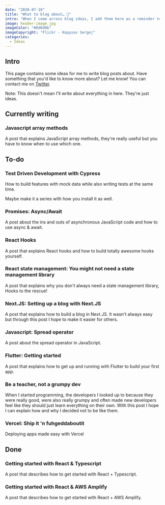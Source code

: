 ```yaml
---
date: "2020-07-18"
title: "What to blog about… 🤔️"
intro: "When I come across blog ideas, I add them here as a reminder to write about them."
image: header-image.jpg
imageColor: "#0d0d0b"
imageCopyright: "Flickr - Kopysov Sergej"
categories:
  - Ideas
---
```


## Intro

This page contains some ideas for me to write blog posts about. Have something that you'd like to know more about? Let me know! You can contact me on [Twitter](https://twitter.com/Jordy_vD_).

Note: This doesn't mean I'll write about everything in here. They're just ideas.

## Currently writing

### Javascript array methods

A post that explains JavaScript array methods, they're really useful but you have to know when to use which one.

## To-do

### Test Driven Development with Cypress

How to build features with mock data while also writing tests at the same time.

Maybe make it a series with how you install it as well.

### Promises: Async/Await

A post about the ins and outs of asynchronous JavaScript code and how to use async & await.

### React Hooks

A post that explains React hooks and how to build totally awesome hooks yourself.

### React state management: You might not need a state management library

A post that explains why you don't always need a state management library, Hooks to the rescue!

### Next.JS: Setting up a blog with Next.JS

A post that explains how to build a blog in Next.JS. It wasn't always easy but through this post I hope to make it easier for others.

### Javascript: Spread operator

A post about the spread operator in JavaScript.

### Flutter: Getting started

A post that explains how to get up and running with Flutter to build your first app.

### Be a teacher, not a grumpy dev

When I started programming, the developers I looked up to because they were really good, were also really grumpy and often made new developers feel like they should just learn everything on their own. With this post I hope I can explain how and why I decided not to be like them.

### Vercel: Ship it 'n fuhgeddaboutit

Deploying apps made easy with Vercel

## Done

### Getting started with React & Typescript

A post that describes how to get started with React + Typescript.

### Getting started with React & AWS Amplify

A post that describes how to get started with React + AWS Amplify.
